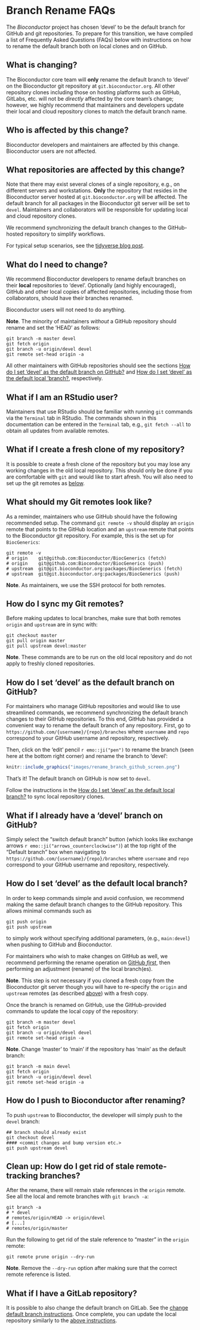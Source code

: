 # Branch Rename FAQs

The _Bioconductor_ project has chosen 'devel' to be the default branch for
GitHub and git repositories. To prepare for this transition, we have compiled a
list of Frequently Asked Questions (FAQs) below with instructions on how
to rename the default branch both on local clones and on GitHub.

## What is changing?

The Bioconductor core team will __only__ rename the default branch to 'devel' on
the Bioconductor git repository at `git.bioconductor.org`. All other
repository clones including those on hosting platforms such as GitHub, GitLabs,
etc. will not be _directly_ affected by the core team's change; however, we
highly recommend that maintainers and developers update their local and cloud
repository clones to match the default branch name.

## Who is affected by this change?

Bioconductor developers and maintainers are affected by this change.
Bioconductor users are not affected.

## What repositories are affected by this change?

Note that there may exist several clones of a single repository, e.g., on
different servers and workstations. **Only** the repository that resides in the
Bioconductor server hosted at `git.bioconductor.org` will be affected. The
default branch for all packages in the Bioconductor git server
will be set to `devel`. Maintainers and collaborators will be responsible for
updating local and cloud repository clones.

We recommend synchronizing the default branch changes to the GitHub-hosted
repository to simplify workflows.

For typical setup scenarios, see the [tidyverse blog
post](https://www.tidyverse.org/blog/2021/10/renaming-default-branch/).

## What do I need to change?

We recommend Bioconductor developers to rename default branches on their
__local__ repositories to 'devel'. Optionally (and highly encouraged), GitHub
and other local copies of affected repositories, including those from
collaborators, should have their branches renamed.

Bioconductor users will not need to do anything.

**Note**. The minority of maintainers _without_ a GitHub repository should
rename and set the 'HEAD' as follows:

    git branch -m master devel
    git fetch origin
    git branch -u origin/devel devel
    git remote set-head origin -a

All other maintainers with GitHub repositories should see the sections [How do
I set 'devel' as the default branch on
GitHub?](#how-do-i-set-devel-as-the-default-branch-on-github) and [How do I set
'devel' as the default local
'branch?](#how-do-i-set-devel-as-the-default-local-branch), respectively.

## What if I am an RStudio user?

Maintainers that use RStudio should be familiar with running `git` commands
via the `Terminal` tab in RStudio. The commands shown in this documentation
can be entered in the `Terminal` tab, e.g., `git fetch --all` to obtain all
updates from available remotes.

## What if I create a fresh clone of my repository?

It is possible to create a fresh clone of the repository but you may lose
any working changes in the old local repository. This should only be done if
you are comfortable with `git` and would like to start afresh. You will also
need to set up the git remotes as
[below](#what-should-my-git-remotes-look-like).

## What should my Git remotes look like?

As a reminder, maintainers who use GitHub should have the following recommended
setup. The command `git remote -v` should display an `origin` remote that points
to the GitHub location and an `upstream` remote that points to the Bioconductor
git repository. For example, this is the set up for `BiocGenerics`:

    git remote -v
    # origin	git@github.com:Bioconductor/BiocGenerics (fetch)
    # origin	git@github.com:Bioconductor/BiocGenerics (push)
    # upstream	git@git.bioconductor.org:packages/BiocGenerics (fetch)
    # upstream	git@git.bioconductor.org:packages/BiocGenerics (push)
    
__Note__. As maintainers, we use the SSH protocol for both remotes.

## How do I sync my Git remotes?

Before making updates to local branches, make sure that both remotes `origin`
and `upstream` are in sync with:

    git checkout master
    git pull origin master
    git pull upstream devel:master
    
__Note__. These commands are to be run on the old local repository and do not
apply to freshly cloned repositories.

## How do I set 'devel' as the default branch on GitHub?

For maintainers who manage GitHub repositories and would like to use streamlined
commands, we recommend synchronizing the default branch changes to their GitHub
repositories. To this end, GitHub has provided a convenient way to rename the
default branch of any repository. First, go to
`https://github.com/{username}/{repo}/branches` where
`username` and `repo` correspond to your GitHub username and repository,
respectively.

Then, click on the 'edit' pencil `r emo::ji("pen")` to rename the branch (seen
here at the bottom right corner) and rename the branch to 'devel':

```r
knitr::include_graphics("images/rename_branch_github_screen.png")
```

That's it! The default branch on GitHub is now set to `devel`.

Follow the instructions in the [How do I set 'devel' as the default local
branch?](#how-do-i-set-devel-as-the-default-local-branch) to sync local
repository clones.

## What if I already have a 'devel' branch on GitHub?

Simply select the "switch default branch" button (which looks like exchange
arrows `r emo::ji("arrows_counterclockwise")`) at the top right of the "Default
branch" box when navigating to `https://github.com/{username}/{repo}/branches`
where `username` and `repo` correspond to your GitHub username and repository,
respectively.

## How do I set 'devel' as the default local branch?

In order to keep commands simple and avoid confusion, we recommend making the
same default branch changes to the GitHub repository. This allows minimal
commands such as

    git push origin
    git push upstream

to simply work without specifying additional parameters, (e.g., `main:devel`)
when pushing to GitHub and Bioconductor.

For maintainers who wish to make changes on GitHub as well, we recommend
performing the rename operation on
[GitHub _first_](#how-do-i-set-devel-as-the-default-branch-on-github), then
performing an adjustment (rename) of the local branch(es).

__Note__. This step is not necessary if you cloned a fresh copy from the
Bioconductor git server though you will have to re-specify the `origin` and
`upstream` remotes (as described [above](#what-should-my-git-remotes-look-like))
with a fresh copy.

Once the branch is renamed on GitHub, use the GitHub-provided commands to update
the local copy of the repository:

    git branch -m master devel
    git fetch origin
    git branch -u origin/devel devel
    git remote set-head origin -a

__Note__. Change 'master' to 'main' if the repository has 'main' as the default
branch:

    git branch -m main devel
    git fetch origin
    git branch -u origin/devel devel
    git remote set-head origin -a

## How do I push to Bioconductor after renaming?

To push `upstream` to Bioconductor, the developer will simply push to the
`devel` branch: 

    ## branch should already exist
    git checkout devel
    #### <commit changes and bump version etc.>
    git push upstream devel

## Clean up: How do I get rid of stale remote-tracking branches?

After the rename, there will remain stale references in the `origin` remote.
See all the local and remote branches with `git branch -a`:

    git branch -a
    # * devel
    # remotes/origin/HEAD -> origin/devel
    # [...]
    # remotes/origin/master

Run the following to get rid of the stale reference to "master" in the `origin`
remote:

    git remote prune origin --dry-run

**Note**. Remove the `--dry-run` option after making sure that the correct
remote reference is listed.

## What if I have a GitLab repository?

It is possible to also change the default branch on GitLab. See the
[change default branch instructions](https://docs.gitlab.com/ee/user/project/repository/branches/default.html#change-the-default-branch-name-for-a-project).
Once complete, you can update the local repository similarly to the [above
instructions](#how-do-i-set-devel-as-the-default-local-branch).
